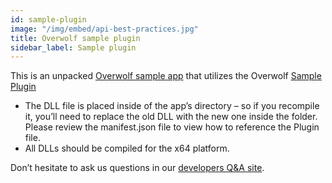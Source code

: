 ```yaml
---
id: sample-plugin
image: "/img/embed/api-best-practices.jpg"
title: Overwolf sample plugin
sidebar_label: Sample plugin
---
```


This is an unpacked [Overwolf sample app](https://github.com/overwolf/overwolf-plugin-sample/tree/master/sampleapp) that utilizes the Overwolf [Sample Plugin](https://github.com/overwolf/overwolf-plugin-sample)

* The DLL file is placed inside of the app’s directory – so if you recompile it, you’ll need to replace the old DLL with the new one inside the folder. Please review the manifest.json file to view how to reference the Plugin file.
* All DLLs should be compiled for the x64 platform.

Don’t hesitate to ask us questions in our [developers Q&A site](https://discuss.overwolf.com/).
